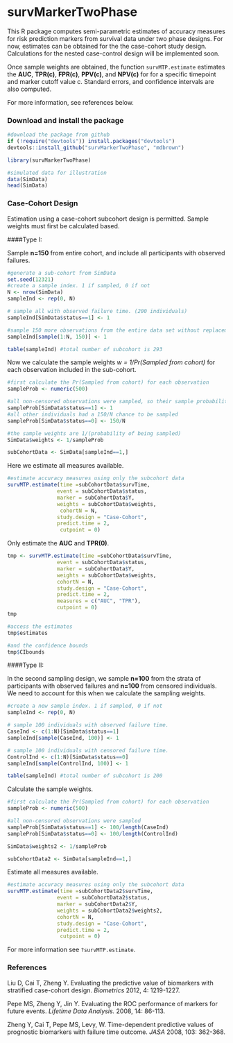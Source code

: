 survMarkerTwoPhase
=============================================

This R package computes semi-parametric estimates of accuracy measures for risk prediction markers from survival data under two phase designs. For now, estimates can be obtained for the the case-cohort study design. Calculations for the nested case-control design will be implemented soon.

Once sample weights are obtained, the function `survMTP.estimate` estimates the **AUC**, **TPR(c)**, **FPR(c)**, **PPV(c)**, and **NPV(c)** for for a specific timepoint and marker cutoff value c. Standard errors, and confidence intervals are also computed. 

For more information, see references below. 


### Download and install the package


```r
#download the package from github
if (!require("devtools")) install.packages("devtools")
devtools::install_github("survMarkerTwoPhase", "mdbrown")
```

```r
library(survMarkerTwoPhase)

#simulated data for illustration
data(SimData)
head(SimData)
```



### Case-Cohort Design

Estimation using a case-cohort subcohort design is permitted. Sample weights must first be calculated based.

####Type I: 
 
Sample **n=150** from entire cohort, and include all participants with observed failures. 

```r
#generate a sub-cohort from SimData
set.seed(12321)
#create a sample index. 1 if sampled, 0 if not
N <- nrow(SimData)
sampleInd <- rep(0, N)

# sample all with observed failure time. (200 individuals)
sampleInd[SimData$status==1] <- 1

#sample 150 more observations from the entire data set without replacement
sampleInd[sample(1:N, 150)] <- 1

table(sampleInd) #total number of subcohort is 293 
```

Now we calculate the sample weights *w = 1/Pr(Sampled from cohort)* for each observation included in the sub-cohort. 
```r

#first calculate the Pr(Sampled from cohort) for each observation
sampleProb <- numeric(500)

#all non-censored observations were sampled, so their sample probability is 1
sampleProb[SimData$status==1] <- 1 
#all other individuals had a 150/N chance to be sampled 
sampleProb[SimData$status==0] <- 150/N

#the sample weights are 1/(probability of being sampled)
SimData$weights <- 1/sampleProb

subCohortData <- SimData[sampleInd==1,]
```

Here we estimate all measures available. 

```r
#estimate accuracy measures using only the subcohort data
survMTP.estimate(time =subCohortData$survTime, 
                event = subCohortData$status, 
                marker = subCohortData$Y,
                weights = subCohortData$weights,
                 cohortN = N,
                study.design = "Case-Cohort",
                predict.time = 2, 
                 cutpoint = 0)

```

Only estimate the **AUC** and **TPR(0)**. 

```r
tmp <- survMTP.estimate(time =subCohortData$survTime, 
                event = subCohortData$status, 
                marker = subCohortData$Y,
                weights = subCohortData$weights,
                cohortN = N,
                study.design = "Case-Cohort",
                predict.time = 2, 
                measures = c("AUC", "TPR"),
                cutpoint = 0)
tmp
```

```r
#access the estimates 
tmp$estimates

#and the confidence bounds
tmp$CIbounds
```

####Type II: 
 
In the second sampling design, we sample **n=100** from the strata of participants with observed failures and **n=100** from censored individuals. We need to account for this when we calculate the sampling weights. 

```r

#create a new sample index. 1 if sampled, 0 if not
sampleInd <- rep(0, N)

# sample 100 individuals with observed failure time. 
CaseInd <- c(1:N)[SimData$status==1] 
sampleInd[sample(CaseInd, 100)] <- 1

# sample 100 individuals with censored failure time. 
ControlInd <- c(1:N)[SimData$status==0] 
sampleInd[sample(ControlInd, 100)] <- 1

table(sampleInd) #total number of subcohort is 200 
```

Calculate the sample weights.

```r

#first calculate the Pr(Sampled from cohort) for each observation
sampleProb <- numeric(500)

#all non-censored observations were sampled
sampleProb[SimData$status==1] <- 100/length(CaseInd) 
sampleProb[SimData$status==0] <- 100/length(ControlInd)

SimData$weights2 <- 1/sampleProb

subCohortData2 <- SimData[sampleInd==1,]
```

Estimate all measures available. 

```r
#estimate accuracy measures using only the subcohort data
survMTP.estimate(time =subCohortData2$survTime, 
                event = subCohortData2$status, 
                marker = subCohortData2$Y,
                weights = subCohortData2$weights2,
                cohortN = N,
                study.design = "Case-Cohort",
                predict.time = 2, 
                 cutpoint = 0)

```
For more information see `?survMTP.estimate`. 


### References
Liu D, Cai T, Zheng Y. Evaluating the predictive value of biomarkers with stratified case-cohort design. *Biometrics* 2012, 4: 1219-1227.

Pepe MS, Zheng Y, Jin Y. Evaluating the ROC performance of markers for future events. *Lifetime Data Analysis.* 2008, 14: 86-113.

Zheng Y, Cai T, Pepe MS, Levy, W. Time-dependent predictive values of prognostic biomarkers with failure time outcome. *JASA* 2008, 103: 362-368.















